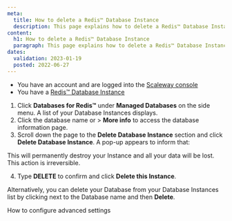 ```yaml
---
meta:
  title: How to delete a Redis™ Database Instance
  description: This page explains how to delete a Redis™ Database Instance
content:
  h1: How to delete a Redis™ Database Instance
  paragraph: This page explains how to delete a Redis™ Database Instance 
dates:
  validation: 2023-01-19
  posted: 2022-06-27
---
```


<Message type="requirement">

- You have an account and are logged into the [Scaleway console](https://console.scaleway.com)
- You have a [Redis™ Database Instance](/databases/databases-for-redis/how-to/create-a-database-for-redis)

</Message>

1. Click **Databases for Redis™** under **Managed Databases** on the side menu. A list of your Database Instances displays.
2. Click the database name or <Icon name="more" /> > **More info** to access the database information page.
3. Scroll down the page to the **Delete Database Instance** section and click **Delete Database Instance**. A pop-up appears to inform that:

  <Message type="important">

  This will permanently destroy your Instance and all your data will be lost. This action is irreversible.

  </Message>

4. Type **DELETE** to confirm and click **Delete this Instance**.

<Message type="tip">

Alternatively, you can delete your Database from your Database Instances list by clicking <Icon name="more" /> next to the Database name and then **Delete**.

</Message>

<Navigation title="See Also">
  <PreviousButton to="/databases/databases-for-redis/how-to/configure-advanced-settings-redis">How to configure advanced settings</PreviousButton>
</Navigation>

